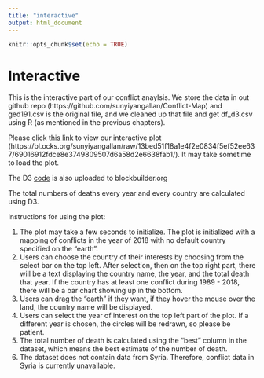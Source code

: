 ```yaml
---
title: "interactive"
output: html_document
---
```


```r
knitr::opts_chunk$set(echo = TRUE)
```
# Interactive

This is the interactive part of our conflict anaylsis. 
We store the data in out github repo (https://github.com/sunyiyangallan/Conflict-Map) and ged191.csv is the original file, and we cleaned up that file and get df_d3.csv using R (as mentioned in the previous chapters).

Please click [this link](https://bl.ocks.org/sunyiyangallan/raw/13bed51f18a1e4f2e0834f5ef52ee637/69016912fdce8e3749809507d6a58d2e6638fab1/) to view our interactive plot (https://bl.ocks.org/sunyiyangallan/raw/13bed51f18a1e4f2e0834f5ef52ee637/69016912fdce8e3749809507d6a58d2e6638fab1/). It may take sometime to load the plot. 

The D3 [code]((https://bl.ocks.org/sunyiyangallan/13bed51f18a1e4f2e0834f5ef52ee637/69016912fdce8e3749809507d6a58d2e6638fab1)) is also uploaded to blockbuilder.org

The total numbers of deaths every year and every country are calculated using D3. 

Instructions for using the plot: 

1. The plot may take a few seconds to initialize. The plot is initialized with a mapping of conflicts in the year of 2018 with no default country specified on the "earth". 
2. Users can choose the country of their interests by choosing from the select bar on the top left. After selection, then on the top right part, there will be a text displaying the country name, the year, and the total death that year. If the country has at least one conflict during 1989 - 2018, there will be a bar chart showing up in the bottom. 
3. Users can drag the "earth" if they want, if they hover the mouse over the land, the country name will be displayed. 
4. Users can select the year of interest on the top left part of the plot. If a different year is chosen, the circles will be redrawn, so please be patient. 
5. The total number of death is calculated using the "best" column in the dataset, which means the best estimate of the number of death. 
6. The dataset does not contain data from Syria. Therefore, conflict data in Syria is currently unavailable.
